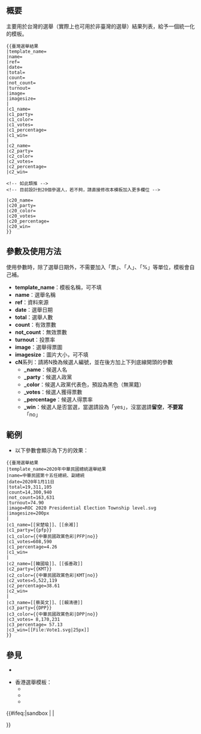 <includeonly><!-- 在這裡加入模板的保護標識 -->{{High-use|300+}}</includeonly><noinclude>{{Documentation subpage}}</noinclude>
<!-- 在本行下編輯模板說明 -->
== 概要 ==
主要用於台灣的選舉（實際上也可用於非臺灣的選舉）結果列表，給予一個統一化的模板。

<pre style="overflow: auto">
{{臺灣選舉結果
|template_name=
|name=
|ref=
|date=
|total=
|count=
|not_count=
|turnout=
|image=
|imagesize=
|
|c1_name=
|c1_party=
|c1_color=
|c1_votes=
|c1_percentage=
|c1_win=
|
|c2_name=
|c2_party=
|c2_color=
|c2_votes=
|c2_percentage=
|c2_win=

<!-- 如此類推 -->
<!-- 目前設計到20個參選人，若不夠，請直接修改本模板加入更多欄位 -->

|c20_name=
|c20_party=
|c20_color=
|c20_votes=
|c20_percentage=
|c20_win=
}}
</pre>

== 參數及使用方法 ==
使用參數時，除了選舉日期外，不需要加入「票」、「人」、「%」等單位，模板會自己補。

*'''template_name'''：模板名稱，可不填
*'''name'''：選舉名稱
*'''ref'''：資料來源
*'''date'''：選舉日期
*'''total'''：選舉人數
*'''count'''：有效票數
*'''not_count'''：無效票數
*'''turnout'''：投票率
*'''image'''：選舉得票圖
*'''imagesize'''：圖片大小，可不填
*'''cN'''系列：請將N換為候選人編號，並在後方加上下列底線開頭的參數
**'''_name'''：候選人名
**'''_party'''：候選人政黨
**'''_color'''：候選人政黨代表色，預設為黑色（無黨籍）
**'''_votes'''：候選人獲得票數
**'''_percentage'''：候選人得票率
**'''_win'''：候選人是否當選，當選請設為「yes」，沒當選請'''留空'''，'''不要寫'''「no」

== 範例 ==
*以下參數會顯示為下方的效果：
<pre>
{{臺灣選舉結果
|template_name=2020年中華民國總統選舉結果
|name=中華民國第十五任總統、副總統
|date=2020年1月11日
|total=19,311,105
|count=14,300,940
|not_count=163,631
|turnout=74.90
|image=ROC 2020 Presidential Election Township level.svg
|imagesize=200px
|
|c1_name=[[宋楚瑜]]、[[余湘]]
|c1_party={{pfp}}
|c1_color={{中華民國政黨色彩|PFP|no}}
|c1_votes=608,590
|c1_percentage=4.26
|c1_win=
|
|c2_name=[[韓國瑜]]、[[張善政]]
|c2_party={{KMT}}
|c2_color={{中華民國政黨色彩|KMT|no}}
|c2_votes=5,522,119
|c2_percentage=38.61
|c2_win=
|
|c3_name=[[蔡英文]]、[[賴清德]]
|c3_party={{DPP}}
|c3_color={{中華民國政黨色彩|DPP|no}}
|c3_votes= 8,170,231
|c3_percentage= 57.13
|c3_win=[[File:Vote1.svg|25px]]
}}
</pre>
{{臺灣選舉結果
|template_name=2020年中華民國總統選舉結果
|name=中華民國第十五任總統、副總統
|date=2020年1月11日
|total=19,311,105
|count=14,300,940
|not_count=163,631
|turnout=74.90
|image=ROC 2020 Presidential Election Township level.svg
|imagesize=200px
|
|c1_name=[[宋楚瑜]]、[[余湘]]
|c1_party={{pfp}}
|c1_color={{中華民國政黨色彩|PFP|no}}
|c1_votes=608,590
|c1_percentage=4.26
|c1_win=
|
|c2_name=[[韓國瑜]]、[[張善政]]
|c2_party={{KMT}}
|c2_color={{中華民國政黨色彩|KMT|no}}
|c2_votes=5,522,119
|c2_percentage=38.61
|c2_win=
|
|c3_name=[[蔡英文]]、[[賴清德]]
|c3_party={{DPP}}
|c3_color={{中華民國政黨色彩|DPP|no}}
|c3_votes= 8,170,231
|c3_percentage= 57.13
|c3_win=[[File:Vote1.svg|25px]]
}}

== 參見 ==
*{{tl|中華民國政黨色彩}}

*香港選舉模板：
**{{tl|VoteData}}
**{{tl|VoteData2}}
**{{tl|VoteData3}}

<includeonly>{{#ifeq:{{SUBPAGENAME}}|sandbox | |
<!-- 本行下加入模板的分類，跨維基連結加入Wikidata（參見[[Wikipedia:Wikidata]]） -->

}}</includeonly>